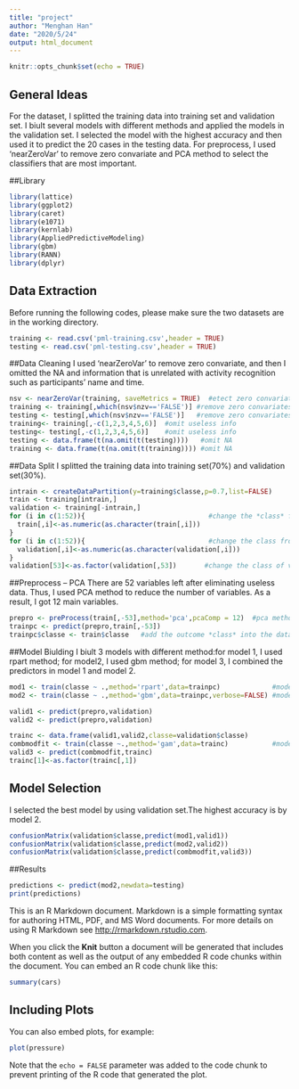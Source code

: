 ---
title: "project"
author: "Menghan Han"
date: "2020/5/24"
output: html_document
---

```{r setup, include=FALSE}
knitr::opts_chunk$set(echo = TRUE)
```

## General Ideas
For the dataset, I splitted the training data into training set and validation set. I biult several models with different methods and applied the models in the validation set. I selected the model with the highest accuracy and then used it to predict the 20 cases in the testing data. For preprocess, I used 'nearZeroVar' to remove zero convariate and PCA method to select the classifiers that are most important.

##Library
```{r}
library(lattice)
library(ggplot2)
library(caret)
library(e1071)
library(kernlab)
library(AppliedPredictiveModeling)
library(gbm)
library(RANN)
library(dplyr)
```


## Data Extraction
Before running the following codes, please make sure the two datasets are in the working directory.
```{r}
training <- read.csv('pml-training.csv',header = TRUE)
testing <- read.csv('pml-testing.csv',header = TRUE)
```

##Data Cleaning
I used 'nearZeroVar' to remove zero convariate, and then I omitted the NA and information that is unrelated with activity recognition such as participants' name and time.
```{r}
nsv <- nearZeroVar(training, saveMetrics = TRUE)  #etect zero convariates
training <- training[,which(nsv$nzv=='FALSE')] #remove zero convariates for training data
testing <- testing[,which(nsv$nzv=='FALSE')]   #remove zero convariates for testing data
training<- training[,-c(1,2,3,4,5,6)]  #omit useless info
testing<- testing[,-c(1,2,3,4,5,6)]    #omit useless info
testing <- data.frame(t(na.omit(t(testing))))   #omit NA
training <- data.frame(t(na.omit(t(training)))) #omit NA
```

##Data Split
I splitted the training data into training set(70%) and validation set(30%).
```{r}
intrain <- createDataPartition(y=training$classe,p=0.7,list=FALSE)
train <- training[intrain,]
validation <- training[-intrain,]
for (i in c(1:52)){                               #change the *class* from factor to numeric
  train[,i]<-as.numeric(as.character(train[,i]))
}
for (i in c(1:52)){                               #change the class from factor to numeric
  validation[,i]<-as.numeric(as.character(validation[,i]))
}
validation[53]<-as.factor(validation[,53])       #change the class of variable *class* to facor
```

##Preprocess -- PCA
There are 52 variables left after eliminating useless data. Thus, I used PCA method to reduce the number of variables. As a result, I got 12 main variables.
```{r}
prepro <- preProcess(train[,-53],method='pca',pcaComp = 12)  #pca method
trainpc <- predict(prepro,train[,-53])
trainpc$classe <- train$classe   #add the outcome *class* into the dataframe
```

##Model Biulding
I biult 3 models with different method:for model 1, I used rpart method; for model2, I used gbm method; for model 3, I combined the predictors in model 1 and model 2.
```{r}
mod1 <- train(classe ~ .,method='rpart',data=trainpc)             #model 1
mod2 <- train(classe ~ .,method='gbm',data=trainpc,verbose=FALSE) #model 2

valid1 <- predict(prepro,validation)
valid2 <- predict(prepro,validation)

trainc <- data.frame(valid1,valid2,classe=validation$classe)
combmodfit <- train(classe ~.,method='gam',data=trainc)           #model 3
valid3 <- predict(combmodfit,trainc)
trainc[1]<-as.factor(trainc[,1])
```

## Model Selection
I selected the best model by using validation set.The highest accuracy is by model 2. 
```{r}
confusionMatrix(validation$classe,predict(mod1,valid1))
confusionMatrix(validation$classe,predict(mod2,valid2))
confusionMatrix(validation$classe,predict(combmodfit,valid3))
```

##Results
```{r}
predictions <- predict(mod2,newdata=testing)
print(predictions)
```


This is an R Markdown document. Markdown is a simple formatting syntax for authoring HTML, PDF, and MS Word documents. For more details on using R Markdown see <http://rmarkdown.rstudio.com>.

When you click the **Knit** button a document will be generated that includes both content as well as the output of any embedded R code chunks within the document. You can embed an R code chunk like this:

```{r cars}
summary(cars)
```

## Including Plots

You can also embed plots, for example:

```{r pressure, echo=FALSE}
plot(pressure)
```

Note that the `echo = FALSE` parameter was added to the code chunk to prevent printing of the R code that generated the plot.
